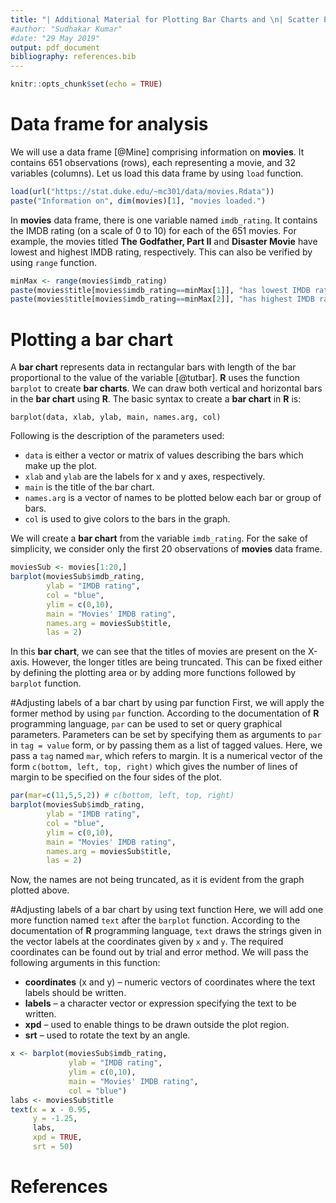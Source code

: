 ```yaml
---
title: "| Additional Material for Plotting Bar Charts and \n| Scatter Plot\n"
#author: "Sudhakar Kumar"
#date: "29 May 2019"
output: pdf_document
bibliography: references.bib
---
```


```r
knitr::opts_chunk$set(echo = TRUE)
```

# Data frame for analysis
We will use a data frame [@Mine] comprising information on **movies**. It contains 651 observations (rows), each representing a movie, and 32 variables (columns). Let us load this data frame by using `load` function.

```r
load(url("https://stat.duke.edu/~mc301/data/movies.Rdata"))
paste("Information on", dim(movies)[1], "movies loaded.")
```

In **movies** data frame, there is one variable named `imdb_rating`. It contains the IMDB rating (on a scale of 0 to 10) for each of the 651 movies. For example, the movies titled **The Godfather, Part II** and **Disaster Movie** have lowest and highest IMDB rating, respectively. This can also be verified by using `range` function.   

```r
minMax <- range(movies$imdb_rating)
paste(movies$title[movies$imdb_rating==minMax[1]], "has lowest IMDB rating of", minMax[1])
paste(movies$title[movies$imdb_rating==minMax[2]], "has highest IMDB rating of", minMax[2])
```

# Plotting a bar chart
A **bar chart** represents data in rectangular bars with length of the bar proportional to the value of the variable [@tutbar]. **R** uses the function `barplot` to create **bar charts**. We can draw both vertical and horizontal bars in the **bar chart** using **R**. The basic syntax to create a **bar chart** in **R** is: 

`barplot(data, xlab, ylab, main, names.arg, col)`

Following is the description of the parameters used:

* `data` is either a vector or matrix of values describing the bars which make up the plot.
* `xlab` and `ylab` are the labels for x and y axes, respectively.
* `main` is the title of the bar chart.
* `names.arg` is a  vector of names to be plotted below each bar or group of bars.
* `col` is used to give colors to the bars in the graph.

We will create a **bar chart** from the variable `imdb_rating`. For the sake of simplicity, we consider only the first 20 observations of **movies** data frame. 

```r
moviesSub <- movies[1:20,]
barplot(moviesSub$imdb_rating,
        ylab = "IMDB rating",
        col = "blue",
        ylim = c(0,10),
        main = "Movies' IMDB rating",
        names.arg = moviesSub$title,
        las = 2)
```

In this **bar chart**, we can see that the titles of movies are present on the X-axis. However, the longer titles are being truncated. This can be fixed either by defining the plotting area or by adding more functions followed by `barplot` function. 

#Adjusting labels of a bar chart by using par function 
First, we will apply the former method by using `par` function. According to the documentation of **R** programming language, `par` can be used to set or query graphical parameters. Parameters can be set by specifying them as arguments to `par` in `tag = value` form, or by passing them as a list of tagged values. Here, we pass a `tag` named `mar`, which refers to margin. It is a numerical vector of the form `c(bottom, left, top, right)` which gives the number of lines of margin to be specified on the four sides of the plot.

```r
par(mar=c(11,5,5,2)) # c(bottom, left, top, right)
barplot(moviesSub$imdb_rating,
        ylab = "IMDB rating",
        col = "blue",
        ylim = c(0,10),
        main = "Movies' IMDB rating",
        names.arg = moviesSub$title,
        las = 2)
```

Now, the names are not being truncated, as it is evident from the graph plotted above.

#Adjusting labels of a bar chart by using text function 
Here, we will add one more function named `text` after the `barplot` function. According to the documentation of **R** programming language, `text` draws the strings given in the vector labels at the coordinates given by `x` and `y`. The required coordinates can be found out by trial and error method. We will pass the following arguments in this function:

* **coordinates** (x and y) -- numeric vectors of coordinates where the text labels should be written. 
* **labels** -- a character vector or expression specifying the text to be written.
* **xpd** -- used to enable things to be drawn outside the plot region.
* **srt** -- used to rotate the text by an angle.

```r
x <- barplot(moviesSub$imdb_rating, 
             ylab = "IMDB rating",
             ylim = c(0,10),
             main = "Movies' IMDB rating",
             col = "blue")
labs <- moviesSub$title
text(x = x - 0.95, 
     y = -1.25, 
     labs, 
     xpd = TRUE, 
     srt = 50)
```

# References 